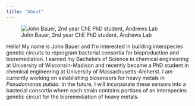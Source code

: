 ```yaml
---
title: "About"
---
```


![John Bauer, 2nd year ChE PhD student, Andrews Lab](~/Bio 676/Quarto/images/UCard.jpg)


Hello! My name is John Bauer and I'm interested in building interspecies genetic circuits to reprogram bacterial consortia for bioproduction and bioremediation. I earned my Bachelors of Science in chemical engineering at University of Wisconsin-Madison and recently became a PhD student in chemical engineering at University of Massachusetts-Amherst. I am currently working on establishing biosensors for heavy metals in *Pseudomonas putida*. In the future, I will incorporate these sensors into a bacterial consortia where each strain contains portions of an interspecies genetic circuit for the bioremediation of heavy metals.
